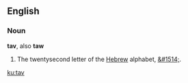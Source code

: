 ==English==

===Noun===

'''tav''', also '''taw'''

# The twentysecond letter of the [[Hebrew]] alphabet, [[&#1514;]].

[[ku:tav]]